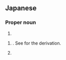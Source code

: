 ==Japanese==
{{ja-kanjitab|伊|都}}

===Proper noun===
{{ja-pos|proper|いつ}}

# {{given name|lang=ja|female|sort=いつ}}

{{ja-pos|proper|いと}}

# {{given name|lang=ja|female|sort=いと}}. See {{l|ja|いと}} for the derivation.
# {{surname|lang=ja|sort=いと}}